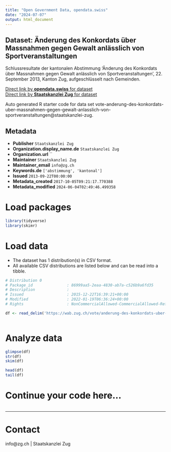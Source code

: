 ```yaml
---
title: "Open Government Data, opendata.swiss"
date: "2024-07-07"
output: html_document
---
```


## Dataset: Änderung des Konkordats über Massnahmen gegen Gewalt anlässlich von Sportveranstaltungen

Schlussresultate der kantonalen Abstimmung 'Änderung des Konkordats über Massnahmen gegen Gewalt anlässlich von Sportveranstaltungen', 22. September 2013, Kanton Zug, aufgeschlüsselt nach Gemeinden.

[Direct link by **opendata.swiss** for dataset](https://opendata.swiss/de/dataset/anderung-des-konkordats-uber-massnahmen-gegen-gewalt-anlasslich-von-sportveranstaltungen)<br>
[Direct link by **Staatskanzlei Zug** for dataset](https://wab.zug.ch/vote/anderung-des-konkordats-uber-massnahmen-gegen-gewalt-anlasslich-von-sportveranstaltungen/data)

Auto generated R starter code for data set vote-anderung-des-konkordats-uber-massnahmen-gegen-gewalt-anlasslich-von-sportveranstaltungen@staatskanzlei-zug.

## Metadata

- **Publisher** `Staatskanzlei Zug`
- **Organization.display_name.de** `Staatskanzlei Zug`
- **Organization.url** ``
- **Maintainer** `Staatskanzlei Zug`
- **Maintainer_email** `info@zg.ch`
- **Keywords.de** `['abstimmung', 'kantonal']`
- **Issued** `2013-09-22T00:00:00`
- **Metadata_created** `2017-10-05T09:21:17.770388`
- **Metadata_modified** `2024-06-04T02:49:46.499358`


# Load packages

```r

library(tidyverse)
library(skimr)

```

# Load data

-   The dataset has 1 distribution(s) in CSV format.
-   All available CSV distributions are listed below and can be read into a tibble.

```r

# Distribution 0
# Package_id               : 86999aa5-2eaa-4830-ab7a-c526b9a6fd35
# Description              : 
# Issued                   : 2015-12-22T16:39:21+00:00
# Modified                 : 2022-01-19T06:36:24+00:00
# Rights                   : NonCommercialAllowed-CommercialAllowed-ReferenceRequired

df <- read_delim('https://wab.zug.ch/vote/anderung-des-konkordats-uber-massnahmen-gegen-gewalt-anlasslich-von-sportveranstaltungen/data-csv')



```

# Analyze data

```r

glimpse(df)
str(df)
skim(df)

head(df)
tail(df)

```

# Continue your code here...

```r

```

------------------------------------------------------------------------

# Contact

info@zg.ch | Staatskanzlei Zug
